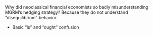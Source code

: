 Why did neoclassical financial economists so badly misunderstanding MGRM's hedging strategy? Because they do not understand "disequilibrium" behavior.

- Basic "is" and "ought" confusion
